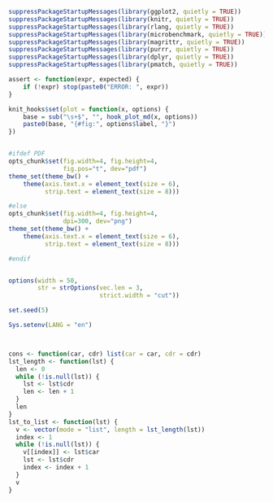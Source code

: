 ```r
suppressPackageStartupMessages(library(ggplot2, quietly = TRUE))
suppressPackageStartupMessages(library(knitr, quietly = TRUE))
suppressPackageStartupMessages(library(rlang, quietly = TRUE))
suppressPackageStartupMessages(library(microbenchmark, quietly = TRUE))
suppressPackageStartupMessages(library(magrittr, quietly = TRUE))
suppressPackageStartupMessages(library(purrr, quietly = TRUE))
suppressPackageStartupMessages(library(dplyr, quietly = TRUE))
suppressPackageStartupMessages(library(pmatch, quietly = TRUE))

assert <- function(expr, expected) {
	if (!expr) stop(paste0("ERROR: ", expr))
}

knit_hooks$set(plot = function(x, options) {
	base = sub("\s+$", "", hook_plot_md(x, options))
    paste0(base, "{#fig:", options$label, "}")
})


#ifdef PDF
opts_chunk$set(fig.width=4, fig.height=4,
               fig.pos="t", dev="pdf")
theme_set(theme_bw() +
    theme(axis.text.x = element_text(size = 6),
          strip.text = element_text(size = 8)))

#else
opts_chunk$set(fig.width=4, fig.height=4,
               dpi=300, dev="png")
theme_set(theme_bw() +
    theme(axis.text.x = element_text(size = 6),
          strip.text = element_text(size = 8)))

#endif


options(width = 50,
        str = strOptions(vec.len = 3,
                         strict.width = "cut"))

set.seed(5)

Sys.setenv(LANG = "en")



cons <- function(car, cdr) list(car = car, cdr = cdr)
lst_length <- function(lst) {
  len <- 0
  while (!is.null(lst)) {
    lst <- lst$cdr
    len <- len + 1
  }
  len
}
lst_to_list <- function(lst) {
  v <- vector(mode = "list", length = lst_length(lst))
  index <- 1
  while (!is.null(lst)) {
    v[[index]] <- lst$car
    lst <- lst$cdr
    index <- index + 1
  }
  v
}


```
